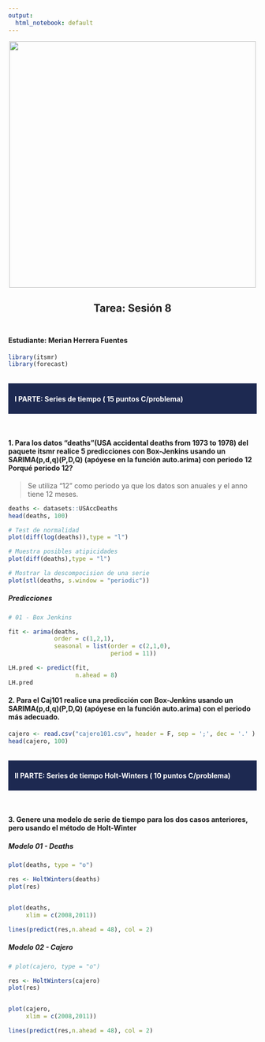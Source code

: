 ```yaml
---
output:
  html_notebook: default
---
```

<style>
div.blue { background-color:#e6f0ff; border-radius: 5px; padding: 20px;}
</style>

<center><img src="logo.png" width="500"/></center>

<center><h2><b>Tarea: Sesión 8 <h2></b></center>

<h4><b>Estudiante:</b> Merian Herrera Fuentes <br></h4>

```r
library(itsmr)
library(forecast)
```

<br>
<div style="background-color:#1D2951;color:white;padding:3px;marging:10px;">
  <h4><b>&nbsp;&nbsp;&nbsp;I PARTE: Series de tiempo ( 15 puntos C/problema)</b></h4>
</div>
<br>

#### **1. Para los datos “deaths"(USA accidental deaths from 1973 to 1978) del paquete itsmr realice 5 predicciones con Box-Jenkins usando un SARIMA(p,d,q)(P,D,Q) (apóyese en la función auto.arima) con periodo 12 Porqué periodo 12?** <br>

> Se utiliza "12" como periodo ya que los datos son anuales y el anno tiene 12 meses.

```r
deaths <- datasets::USAccDeaths
head(deaths, 100)
```

```r
# Test de normalidad 
plot(diff(log(deaths)),type = "l")
```

```r
# Muestra posibles atipicidades
plot(diff(deaths),type = "l")
```

```r
# Mostrar la descompocision de una serie
plot(stl(deaths, s.window = "periodic"))
```


##### **Predicciones**

```r
# 01 - Box Jenkins

fit <- arima(deaths,
             order = c(1,2,1),
             seasonal = list(order = c(2,1,0),
                             period = 11))

LH.pred <- predict(fit, 
                   n.ahead = 8)
LH.pred


```


#### **2. Para el Caj101 realice una predicción con Box-Jenkins usando un SARIMA(p,d,q)(P,D,Q) (apóyese en la función auto.arima) con el periodo más adecuado.** <br>

```r
cajero <- read.csv("cajero101.csv", header = F, sep = ';', dec = '.' )
head(cajero, 100)
```


<br>
<div style="background-color:#1D2951;color:white;padding:3px;marging:10px;">
  <h4><b>&nbsp;&nbsp;&nbsp;II PARTE: Series de tiempo Holt-Winters ( 10 puntos C/problema)</b></h4>
</div>
<br>

#### **3. Genere una modelo de serie de tiempo para los dos casos anteriores, pero usando el método de Holt-Winter**

##### **Modelo 01 - Deaths**

```r
plot(deaths, type = "o")

res <- HoltWinters(deaths)
plot(res)


plot(deaths,
     xlim = c(2008,2011))

lines(predict(res,n.ahead = 48), col = 2)
```

##### **Modelo 02 - Cajero**

```r
# plot(cajero, type = "o")

res <- HoltWinters(cajero)
plot(res)


plot(cajero,
     xlim = c(2008,2011))

lines(predict(res,n.ahead = 48), col = 2)
```


